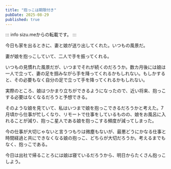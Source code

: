 ```yaml
---
title: "抱っこは期限付き"
pubDate: 2025-08-29
published: true
---
```


::: info
sizu.meからの転載です。
:::

今日も家を出るときに、妻と娘が送り出してくれた。いつもの風景だ。

妻が娘を抱っこしていて、二人で手を振ってくれる。



いつもの見慣れた風景だが、いつまでそれが続くのだろうか。数カ月後には娘は一人で立って、妻の足を掴みながら手を降ってくれるかもしれない。もしかすると、その必要もなく自分の足で立って手を降ってくれるかもしれない。

実際のところ、娘はつかまり立ちができるようになったので、近い将来、抱っこする必要はなくなるだろうと予想できる。



そのような娘を見ていて、私はいつまで娘を抱っこできるだろうかと考えた。7月頃から仕事が忙しくなり、リモートで仕事をしているものの、娘をお風呂に入れることが減り、抱っこ星人である娘を抱っこする頻度が減ってしまった。



今の仕事が大切じゃないと言うつもりは微塵もないが、最悪どうにかなる仕事と時間経過と共にできなくなる娘の抱っこ、どちらが大切だろうか。考えるまでもなく、抱っこである。



今日は出社で帰ることろには娘は寝ているだろうから、明日からたくさん抱っこしよう。


